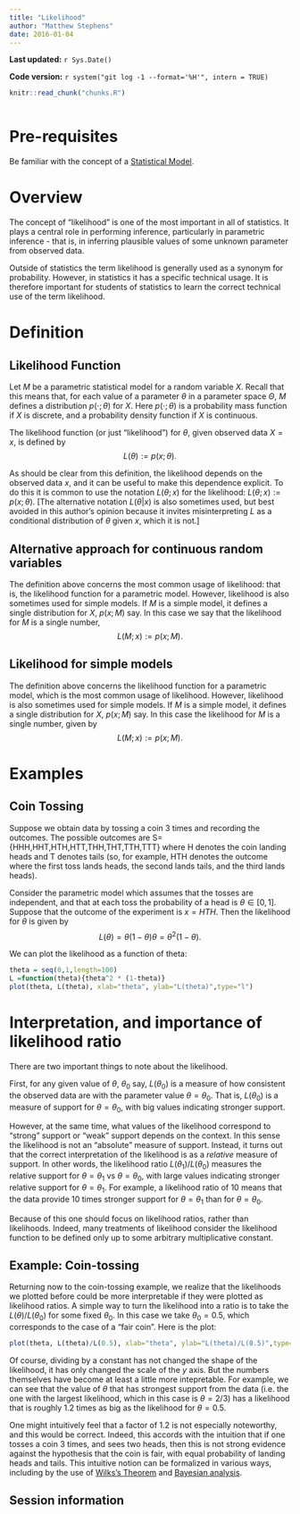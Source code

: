 ```yaml
---
title: "Likelihood"
author: "Matthew Stephens"
date: 2016-01-04
---
```


**Last updated:** `r Sys.Date()`

**Code version:** `r system("git log -1 --format='%H'", intern = TRUE)`

```r
knitr::read_chunk("chunks.R")
```

```r
```

# Pre-requisites

Be familiar with the concept of a [Statistical Model](model.html).

# Overview

The concept of "likelihood" is one of the most important in all of statistics. It plays a central role in performing inference, particularly in parametric inference - that is, in inferring plausible values of some unknown parameter from observed data.

Outside of statistics the term likelihood is generally used as a synonym for probability. However, in statistics it has a specific technical usage. It is therefore 
important for students of statistics
to learn the correct technical use of the term likelihood.

# Definition

## Likelihood Function

Let $M$ be a parametric statistical model for a random variable $X$. Recall that this means that, for each value of a parameter $\theta$ in a parameter space $\Theta$, $M$ defines a distribution $p(\cdot; \theta)$ for $X$. Here $p(\cdot ; \theta)$ is a probability mass function if $X$ is discrete, and a probability density function if $X$ is continuous.

The likelihood function (or just "likelihood") for $\theta$,
given observed data $X=x$, is defined by 
$$L(\theta):=p(x; \theta).$$

As should be clear from this definition, the likelihood depends on the observed data $x$, and it can be useful to make this dependence explicit. To do this it is common to use the notation $L(\theta; x)$ for the likelihood: $L(\theta;x):=p(x; \theta)$. [The alternative
notation $L(\theta | x)$ is also sometimes used, but best avoided
in this author's opinion because it invites misinterpreting $L$ as a conditional distribution of $\theta$ given $x$, which it is not.]

## Alternative approach for continuous random variables

The definition above concerns the most common usage of likelihood: that is, the likelihood function for a parametric model. However, likelihood is also sometimes used for simple models. If $M$ is a simple model, it defines a  single distribution for $X$,  $p(x; M)$ say. In this case
we say that the likelihood for $M$ is a single number, 
$$L(M; x):=p(x; M).$$

## Likelihood for simple models

The definition above concerns the likelihood function for a parametric model, which is the most common usage of likelihood. However, likelihood is also sometimes used for simple models. If $M$ is a simple model, it defines a  single distribution for $X$,  $p(x; M)$ say. In this case the likelihood for $M$ is a single number, given by  $$L(M; x):=p(x; M).$$

# Examples

## Coin Tossing

Suppose we obtain data by tossing a coin 3 times and recording the outcomes. The possible outcomes are S={HHH,HHT,HTH,HTT,THH,THT,TTH,TTT} where H denotes the coin landing heads and T denotes tails (so, for example, HTH denotes the outcome where the first toss lands heads, the second lands tails, and the third lands heads).

Consider the parametric model which assumes that the tosses are independent, and that at each toss the probability of a head is $\theta \in [0,1]$. Suppose that the outcome of the experiment is $x=HTH$. Then the likelihood for $\theta$ is given by 
$$L(\theta) = \theta(1-\theta)\theta = \theta^2 (1-\theta).$$

We can plot the likelihood as a function of theta:

```r
theta = seq(0,1,length=100)
L =function(theta){theta^2 * (1-theta)}
plot(theta, L(theta), xlab="theta", ylab="L(theta)",type="l")
```

# Interpretation, and importance of likelihood ratio

There are two important things to note about the likelihood.

First, for any given value of $\theta$, $\theta_0$ say, $L(\theta_0)$ is a measure of how consistent the observed data are with the parameter value $\theta=\theta_0$. That is, $L(\theta_0)$ is a measure of support for $\theta=\theta_0$, with big values indicating stronger support. 

However, at the same time, what values of the likelihood correspond to "strong" support or "weak" support depends on the context.
In this sense the likelihood is not an "absolute" measure of support. Instead, it turns out that the correct interpretation of the likelihood is as a *relative* measure of support. In other words, the likelihood ratio $L(\theta_1)/L(\theta_0)$ measures the relative support for $\theta=\theta_1$ vs $\theta=\theta_0$, with large values indicating stronger relative support for $\theta=\theta_1$.
For example, a likelihood ratio of 10 means that the data provide 10 times stronger support for $\theta=\theta_1$ than for $\theta=\theta_0$.

Because of this one should focus on likelihood ratios, rather than likelihoods. Indeed, many treatments of likelihood consider the likelihood function to be defined only up to some arbitrary multiplicative constant. 

## Example: Coin-tossing

Returning now to the coin-tossing example, we realize that the likelihoods we plotted before could be more interpretable if they were plotted as likelihood ratios. A simple way to turn the likelihood into a ratio is to take the $L(\theta)/L(\theta_0)$
for some fixed $\theta_0$. In this case we take $\theta_0=0.5$, which corresponds to the case of a "fair coin". Here is the plot:
```r
plot(theta, L(theta)/L(0.5), xlab="theta", ylab="L(theta)/L(0.5)",type="l")
```

Of course, dividing by a constant has not changed the shape of the likelihood, it has only changed the scale of the $y$ axis. But the numbers themselves have become at least a little more intepretable. For example, we can see that the value of $\theta$ that has strongest support from the data (i.e. the one with the largest likelihood, which in this case is $\theta=2/3$) has a likelihood that is roughly 1.2 times as big as the likelihood for $\theta=0.5$. 

One might intuitively feel that a factor of 1.2 is not especially noteworthy, and this would be correct. Indeed, this accords with the intuition that if one tosses a coin 3 times, 
and sees two heads, then this is not strong evidence against the hypothesis that the coin is fair, with equal probability of landing heads and tails. This intuitive notion can be formalized in various ways, including by the use of [Wilks's Theorem](wilks.html) and [Bayesian analysis](bayes_lr.html).


## Session information

```r
```
